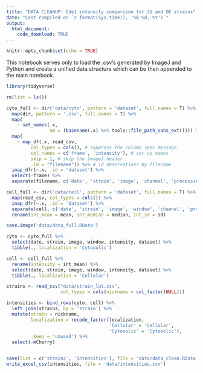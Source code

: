 ```yaml
---
title: "DATA CLEANUP: Ede1 intensity comparison for 3∆ and OE strains"
date: "Last compiled on `r format(Sys.time(), '%B %d, %Y')`"
output:
  html_document:
    code_download: TRUE
---
```


```r
knitr::opts_chunk$set(echo = TRUE)
```

This notebook serves only to load the .csv's generated by ImageJ and Python and create a unified data structure which can be then appended to the main notebook.

```r
library(tidyverse)
```

```r
rm(list = ls())

cyto_full <- dir('data/cyto', pattern = 'dataset', full.names = T) %>%
  map(dir, pattern = '.csv', full.names = T) %>%
  map(
    ~ set_names(.x,
                nm = (basename(.x) %>% tools::file_path_sans_ext()))) %>%
  map(
    ~ map_df(.x, read_csv,
         col_types = cols(), # suppress the column spec message
         col_names = c('frame', 'intensity'), # set up names
         skip = 1, # skip the ImageJ header
         .id = "filename")) %>% # id observations by filename
  imap_dfr(~.x, .id = 'dataset') %>%
  select(-frame) %>%
  separate(filename, c('date', 'strain', 'image', 'channel', 'processing', 'window'), '_')
```

```r
cell_full <- dir('data/cell', pattern = 'dataset', full.names = T) %>%
  map(read_csv, col_types = cols()) %>%
  imap_dfr(~.x, .id = 'dataset') %>%
  separate(cell, c('date', 'strain', 'image', 'window', 'channel', 'processing'), '_') %>%
  rename(int_mean = mean, int_median = median, int_sd = sd)
```

```r
save.image('data/data_full.RData')
```

```r
cyto <- cyto_full %>%
  select(date, strain, image, window, intensity, dataset) %>%
  tibble(., localization = 'Cytosolic')

cell <- cell_full %>%
  rename(intensity = int_mean) %>%
  select(date, strain, image, window, intensity, dataset) %>%
  tibble(., localization = 'Cellular')

strains <- read_csv("data/strain_lut.csv", 
                    col_types = cols(nickname = col_factor(NULL)))

intensities <- bind_rows(cyto, cell) %>%
  left_join(strains, by = 'strain') %>%
  mutate(strain = nickname,
         localization = recode_factor(localization,
                                      'Cellular' = 'Cellular',
                                      'Cytosolic' = 'Cytosolic'),
         .keep = 'unused') %>%
  select(-mCherry)


save(list = c('strains', 'intensities'), file = 'data/data_clean.RData')
write_excel_csv(intensities, file = 'data/intensities.csv')
```
